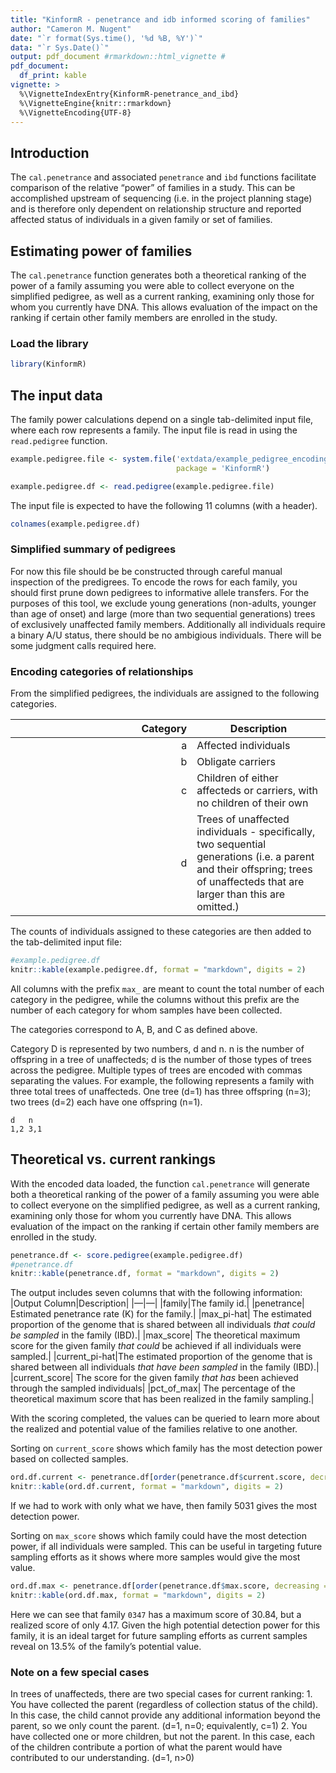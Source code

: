 ```yaml
---
title: "KinformR - penetrance and idb informed scoring of families"
author: "Cameron M. Nugent"
date: "`r format(Sys.time(), '%d %B, %Y')`"
data: "`r Sys.Date()`"
output: pdf_document #rmarkdown::html_vignette # 
pdf_document:
  df_print: kable
vignette: >
  %\VignetteIndexEntry{KinformR-penetrance_and_ibd}
  %\VignetteEngine{knitr::rmarkdown}
  %\VignetteEncoding{UTF-8}
---
```




## Introduction

The `cal.penetrance` and associated `penetrance` and `ibd` functions facilitate comparison of the relative "power" of families in a study. This can be accomplished upstream of sequencing (i.e. in the project planning stage) and is therefore only dependent on relationship structure and reported affected status of individuals in a given family or set of families.

## Estimating power of families

The `cal.penetrance` function generates both a theoretical ranking of the power of a family assuming you were able to collect everyone on the simplified pedigree, as well as a current ranking, examining only those for whom you currently have DNA.  This allows evaluation of the impact on the ranking if certain other family members are enrolled in the study.

### Load the library

```r
library(KinformR)
```

## The input data

The family power calculations depend on a single tab-delimited input file, where each row represents a family. The input file is read in using the `read.pedigree` function.

```r
example.pedigree.file <- system.file('extdata/example_pedigree_encoding.tsv', 
                                     package = 'KinformR')

example.pedigree.df <- read.pedigree(example.pedigree.file)
```
The input file is expected to have the following 11 columns (with a header). 
```r
colnames(example.pedigree.df)

```

### Simplified summary of pedigrees

For now this file should be be constructed through careful manual inspection of the predigrees. To encode the rows for each family, you should first prune down pedigrees to informative allele transfers. For
the purposes of this tool, we exclude young generations (non-adults, younger than age of onset) and large (more than two sequential generations) trees of exclusively unaffected family members. Additionally all individuals require a binary A/U status, there should be no ambigious individuals.  There will be some judgment calls required here.  


### Encoding categories of relationships

From the simplified pedigrees, the individuals are assigned to the following categories.

|Category|Description|
|---:|---|
|a|Affected individuals|
|b|Obligate carriers|
|c|Children of either affecteds or carriers, with no children of their own|
|d|Trees of unaffected individuals - specifically, two sequential generations (i.e. a parent and their offspring; trees of unaffecteds that are larger than this are omitted.)|


The counts of individuals assigned to these categories are then added to the tab-delimited input file:

```r
#example.pedigree.df
knitr::kable(example.pedigree.df, format = "markdown", digits = 2)

```

All columns with the prefix `max_` are meant to count the total number of each category in the pedigree, while
the columns without this prefix are the number of each category for whom samples have been collected.  

The categories correspond to A, B, and C as defined above.

Category D is represented by two numbers, d and n.  n is the number of offspring in a tree of unaffecteds; d is the number of those types of trees across the pedigree.  Multiple types of trees are encoded with commas separating the values.  For example, the following represents a family with three total trees of unaffecteds. One tree (d=1) has three offspring (n=3); two trees (d=2) each have one offspring (n=1). 

```
d   n
1,2 3,1
```

## Theoretical vs. current rankings

With the encoded data loaded, the function `cal.penetrance` will generate both a theoretical ranking of the power of a family assuming you were able to collect everyone on the simplified pedigree, as well as a current ranking, examining only those for whom you currently have DNA.  This allows evaluation of the impact on the ranking if certain other family members are enrolled in the study.

```r
penetrance.df <- score.pedigree(example.pedigree.df)
#penetrance.df
knitr::kable(penetrance.df, format = "markdown", digits = 2)

```

The output includes seven columns that with the following information:
|Output Column|Description|
|---|---|
|family|The family id.|
|penetrance| Estimated penetrance rate (K) for the family.|
|max_pi-hat| The estimated proportion of the genome that is shared between all individuals  *that could be sampled* in the family (IBD).|
|max_score| The theoretical maximum score for the given family *that could* be achieved if all individuals were sampled.|
|current_pi-hat|The estimated proportion of the genome that is shared between all individuals  *that have been sampled* in the family (IBD).|
|current_score| The score for the given family *that has* been achieved through the sampled individuals|
|pct_of_max| The percentage of the theoretical maximum score that has been realized in the family sampling.|


With the scoring completed, the values can be queried to learn more about the realized and potential value of the families relative to one another.

Sorting on `current_score` shows which family has the most detection power based on collected samples.

```r
ord.df.current <- penetrance.df[order(penetrance.df$current.score, decreasing = TRUE),]
knitr::kable(ord.df.current, format = "markdown", digits = 2)

```
If we had to work with only what we have, then family 5031 gives the most detection power.

Sorting on `max_score` shows which family could have the most detection power, if all individuals were sampled. This can be useful in targeting future sampling efforts as it shows where more samples would give the most value.

```r
ord.df.max <- penetrance.df[order(penetrance.df$max.score, decreasing = TRUE),]
knitr::kable(ord.df.max, format = "markdown", digits = 2)
```
Here we can see that family `0347` has a maximum score of 30.84, but a realized score of only 4.17. Given the high potential detection power for this family, it is an ideal target for future sampling efforts as current samples reveal on 13.5% of the family's potential value.


### Note on a few special cases

In trees of unaffecteds, there are two special cases for current ranking:
1.  You have collected the parent (regardless of collection status of the child).  In
this case, the child cannot provide any additional information beyond the parent, so
we only count the parent. (d=1, n=0; equivalently, c=1)
2.  You have collected one or more children, but not the parent.  In this case,
each of the children contribute a portion of what the parent would have contributed
to our understanding.  (d=1, n>0)



